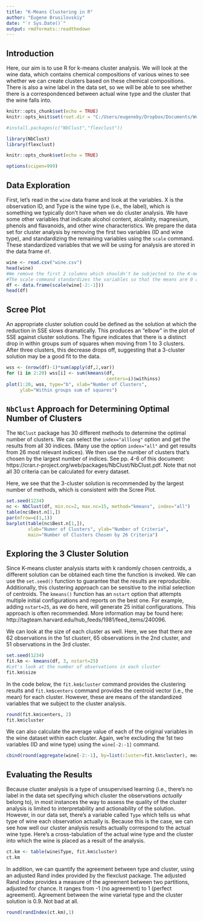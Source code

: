 ```yaml
---
title: "K-Means Clustering in R"
author: "Eugene Brusilovskiy"
date: "`r Sys.Date()`"
output: rmdformats::readthedown
---
```



## Introduction

Here, our aim is to use R for k-means cluster analysis. We will look at the wine data, which contains chemical compositions of various wines to see whether we can create clusters based on these chemical compositions. There is also a wine label in the data set, so we will be able to see whether there is a correspondenced between actual wine type and the cluster that the wine falls into.

```r
knitr::opts_chunk$set(echo = TRUE)
knitr::opts_knit$set(root.dir = "C:/Users/eugeneby/Dropbox/Documents/Work and School/Teaching/CPLN 671 - Statistics and Data Mining/Data/Lecture 22")

#install.packages(c("NbClust","flexclust"))

library(NbClust)
library(flexclust)

knitr::opts_chunk$set(echo = TRUE)

options(scipen=999)
```

## Data Exploration
First, let's read in the ` wine` data frame and look at the variables. X is the observation ID, and Type is the wine type (i.e., the label), which is something we typically don't have when we do cluster analysis. We have some other variables that indicate alcohol content, alcalinity, magnesium, phenols and flavanoids, and other wine characteristics. We prepare the data set for cluster analysis by removing the first two variables (ID and wine type), and standardizing the remaining variables using the ` scale` command. These standardized variables that we will be using for analysis are stored in the data frame ` df`.

```r
wine <- read.csv("wine.csv")
head(wine)
#We remove the first 2 columns which shouldn't be subjected to the K-means
#The scale command standardizes the variables so that the means are 0 and s.d. = 1.
df <- data.frame(scale(wine[-2:-1]))
head(df)
```
## Scree Plot
An appropriate cluster solution could be defined as the solution at which the reduction in SSE slows dramatically. This produces an "elbow" in the plot of SSE against cluster solutions. The figure indicates that there is a distinct drop in within groups sum of squares when moving from 1 to 3 clusters. After three clusters, this decrease drops off, suggesting that a 3-cluster solution may be a good fit to the data. 

```r
wss <- (nrow(df)-1)*sum(apply(df,2,var))
for (i in 2:20) wss[i] <- sum(kmeans(df, 
                                     centers=i)$withinss)
plot(1:20, wss, type="b", xlab="Number of Clusters",
     ylab="Within groups sum of squares")
```

## ` NbClust` Approach for Determining Optimal Number of Clusters

The ` NbClust` package has 30 different methods to determine the optimal number of clusters. We can select the ` index="alllong"` option and get the results from all 30 indices. (Many use the option ` index="all"` and get results from 26 most relevant indices). We then use the number of clusters that's chosen by the largest number of indices. See pp. 4-6 of this document: https://cran.r-project.org/web/packages/NbClust/NbClust.pdf. Note that not all 30 criteria can be calculated for every dataset. 

Here, we see that the 3-cluster solution is recommended by the largest number of methods, which is consistent with the Scree Plot.

```r
set.seed(1234)
nc <- NbClust(df, min.nc=2, max.nc=15, method="kmeans", index="all")
table(nc$Best.n[1,])
par(mfrow=c(1,1)) 
barplot(table(nc$Best.n[1,]),
        xlab="Numer of Clusters", ylab="Number of Criteria",
        main="Number of Clusters Chosen by 26 Criteria")
```


## Exploring the 3 Cluster Solution

Since K-means cluster analysis starts with k randomly chosen centroids, a different solution can be obtained each time the function is invoked. We can use the ` set.seed()` function to guarantee that the results are reproducible. Additionally, this clustering approach can be sensitive to the initial selection of centroids. The ` kmeans()` function has an ` nstart` option that attempts multiple initial configurations and reports on the best one. For example, adding ` nstart=25`, as we do here, will generate 25 initial configurations. This approach is often recommended. More information may be found here: http://tagteam.harvard.edu/hub_feeds/1981/feed_items/240096. 

We can look at the size of each cluster as well. Here, we see that there are 62 observations in the 1st clusterr, 65 observations in the 2nd cluster, and 51 observations in the 3rd cluster.

```r
set.seed(1234)
fit.km <- kmeans(df, 3, nstart=25)
#Let's look at the number of observations in each cluster
fit.km$size
```

In the code below, the ` fit.km$cluster` command provides the clustering results and ` fit.km$centers` command provides the centroid vector (i.e., the mean) for each cluster. However, these are means of the standardized variables that we subject to the cluster analysis.

```r
round(fit.km$centers, 2)
fit.km$cluster
```

We can also calculate the average value of each of the original variables in the wine dataset within each cluster. Again, we're excluding the 1st two variables (ID and wine type) using the ` wine[-2:-1]` command.

```r
cbind(round(aggregate(wine[-2:-1], by=list(cluster=fit.km$cluster), mean),1),fit.km$size)
```


## Evaluating the Results

Because cluster analysis is a type of unsupervised learning (i.e., there's no label in the data set specifying which cluster the observations _actually_ belong to), in most instances the way to assess the quality of the cluster analysis is limited to interpretability and actionability of the solution. However, in our data set, there's a variable called ` Type` which tells us what type of wine each observation actually is. Because this is the case, we can see how well our cluster analysis results actually correspond to the actual wine type. Here's a cross-tabulation of the actual wine type and the cluster into which the wine is placed as a result of the analysis.

```r
ct.km <- table(wine$Type, fit.km$cluster)
ct.km
```

In addition, we can quantify the agreement between type and cluster, using an adjusted Rand index provided by the flexclust package. The adjusted Rand index provides a measure of the agreement between two partitions, adjusted for chance. It ranges from -1 (no agreement) to 1 (perfect agreement). Agreement between the wine varietal type and the cluster solution is 0.9. Not bad at all.

```r
round(randIndex(ct.km),1)
```